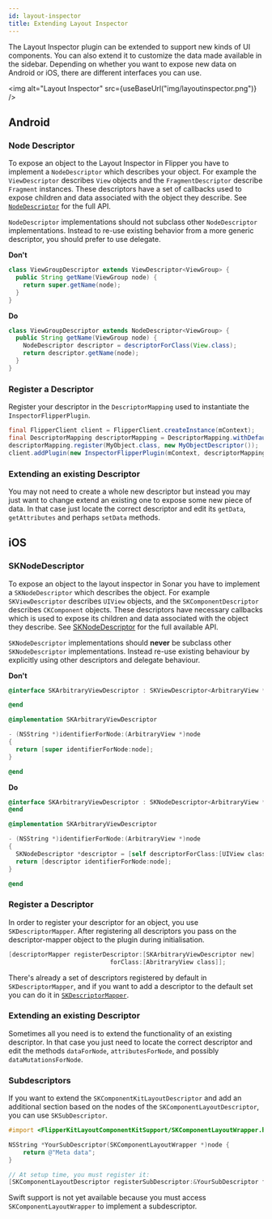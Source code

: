 ```yaml
---
id: layout-inspector
title: Extending Layout Inspector
---
```


The Layout Inspector plugin can be extended to support new kinds of UI components. You can also extend it to customize the data made available in the sidebar.
Depending on whether you want to expose new data on Android or iOS, there are different interfaces you can use.

<img alt="Layout Inspector" src={useBaseUrl("img/layoutinspector.png")} />

## Android

### Node Descriptor
To expose an object to the Layout Inspector in Flipper you have to implement a `NodeDescriptor` which describes your object. For example the `ViewDescriptor` describes `View` objects and the `FragmentDescriptor` describe `Fragment` instances. These descriptors have a set of callbacks used to expose children and data associated with the object they describe. See [`NodeDescriptor`](https://github.com/facebook/flipper/blob/b0d2983bd440dc41ec67089e11acd394e6566b8f/android/src/main/java/com/facebook/flipper/plugins/inspector/NodeDescriptor.java) for the full API.

`NodeDescriptor` implementations should not subclass other `NodeDescriptor` implementations. Instead to re-use existing behavior from a more generic descriptor, you should prefer to use delegate.

**Don't**

```java
class ViewGroupDescriptor extends ViewDescriptor<ViewGroup> {
  public String getName(ViewGroup node) {
    return super.getName(node);
  }
}
```

**Do**

```java
class ViewGroupDescriptor extends NodeDescriptor<ViewGroup> {
  public String getName(ViewGroup node) {
    NodeDescriptor descriptor = descriptorForClass(View.class);
    return descriptor.getName(node);
  }
}
```

### Register a Descriptor

Register your descriptor in the `DescriptorMapping` used to instantiate the `InspectorFlipperPlugin`.

```java
final FlipperClient client = FlipperClient.createInstance(mContext);
final DescriptorMapping descriptorMapping = DescriptorMapping.withDefaults();
descriptorMapping.register(MyObject.class, new MyObjectDescriptor());
client.addPlugin(new InspectorFlipperPlugin(mContext, descriptorMapping));
```

### Extending an existing Descriptor

You may not need to create a whole new descriptor but instead you may just want to change extend an existing one to expose some new piece of data. In that case just locate the correct descriptor and edit its `getData`, `getAttributes` and perhaps `setData` methods.

## iOS

### SKNodeDescriptor

To expose an object to the layout inspector in Sonar you have to implement a `SKNodeDescriptor` which describes the object. For example `SKViewDescriptor` describes `UIView` objects, and the `SKComponentDescriptor` describes `CKComponent` objects. These descriptors have necessary callbacks which is used to expose its children and data associated with the object they describe. See [SKNodeDescriptor](https://github.com/facebook/flipper/blob/b0d2983bd440dc41ec67089e11acd394e6566b8f/iOS/Plugins/FlipperKitLayoutPlugin/FlipperKitLayoutPlugin/SKNodeDescriptor.h) for the full available API.

`SKNodeDescriptor` implementations should **never** be subclass other `SKNodeDescriptor` implementations. Instead re-use existing behaviour by explicitly using other descriptors and delegate behaviour.

**Don't**

```objectivec
@interface SKArbitraryViewDescriptor : SKViewDescriptor<ArbitraryView *>

@end

@implementation SKArbitraryViewDescriptor

- (NSString *)identifierForNode:(ArbitraryView *)node
{
  return [super identifierForNode:node];
}

@end
```


**Do**

```objectivec
@interface SKArbitraryViewDescriptor : SKNodeDescriptor<ArbitraryView *>
@end

@implementation SKArbitraryViewDescriptor

- (NSString *)identifierForNode:(ArbitraryView *)node
{
  SKNodeDescriptor *descriptor = [self descriptorForClass:[UIView class]];
  return [descriptor identifierForNode:node];
}

@end
```

### Register a Descriptor

In order to register your descriptor for an object, you use `SKDescriptorMapper`. After registering all descriptors you pass on the descriptor-mapper object to the plugin during initialisation.

```objectivec
[descriptorMapper registerDescriptor:[SKArbitraryViewDescriptor new]
                            forClass:[AbritraryView class]];

```

There's already a set of descriptors registered by default in
`SKDescriptorMapper`, and if you want to add a descriptor to the default set
you can do it in [`SKDescriptorMapper`](https://github.com/facebook/flipper/blob/b0d2983bd440dc41ec67089e11acd394e6566b8f/iOS/Plugins/FlipperKitLayoutPlugin/FlipperKitLayoutPlugin/SKDescriptorMapper.mm).

### Extending an existing Descriptor

Sometimes all you need is to extend the functionality of an existing descriptor. In that case you just need to locate the correct descriptor and edit the methods `dataForNode`, `attributesForNode`, and possibly `dataMutationsForNode`.


### Subdescriptors

If you want to extend the `SKComponentKitLayoutDescriptor` and add an additional section based on the nodes of the `SKComponentLayoutDescriptor`, you can use `SKSubDescriptor`.

```objectivec
#import <FlipperKitLayoutComponentKitSupport/SKComponentLayoutWrapper.h>

NSString *YourSubDescriptor(SKComponentLayoutWrapper *)node {
	return @"Meta data";
}

// At setup time, you must register it:
[SKComponentLayoutDescriptor registerSubDescriptor:&YourSubDescriptor forName:@"Section Name"];
```

Swift support is not yet available because you must access `SKComponentLayoutWrapper` to implement a subdescriptor.

